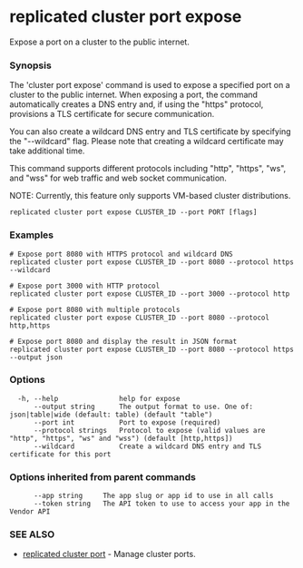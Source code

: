 # replicated cluster port expose

Expose a port on a cluster to the public internet.

### Synopsis

The 'cluster port expose' command is used to expose a specified port on a cluster to the public internet. When exposing a port, the command automatically creates a DNS entry and, if using the "https" protocol, provisions a TLS certificate for secure communication.

You can also create a wildcard DNS entry and TLS certificate by specifying the "--wildcard" flag. Please note that creating a wildcard certificate may take additional time.

This command supports different protocols including "http", "https", "ws", and "wss" for web traffic and web socket communication.

NOTE: Currently, this feature only supports VM-based cluster distributions.

```
replicated cluster port expose CLUSTER_ID --port PORT [flags]
```

### Examples

```
# Expose port 8080 with HTTPS protocol and wildcard DNS
replicated cluster port expose CLUSTER_ID --port 8080 --protocol https --wildcard

# Expose port 3000 with HTTP protocol
replicated cluster port expose CLUSTER_ID --port 3000 --protocol http

# Expose port 8080 with multiple protocols
replicated cluster port expose CLUSTER_ID --port 8080 --protocol http,https

# Expose port 8080 and display the result in JSON format
replicated cluster port expose CLUSTER_ID --port 8080 --protocol https --output json
```

### Options

```
  -h, --help               help for expose
      --output string      The output format to use. One of: json|table|wide (default: table) (default "table")
      --port int           Port to expose (required)
      --protocol strings   Protocol to expose (valid values are "http", "https", "ws" and "wss") (default [http,https])
      --wildcard           Create a wildcard DNS entry and TLS certificate for this port
```

### Options inherited from parent commands

```
      --app string     The app slug or app id to use in all calls
      --token string   The API token to use to access your app in the Vendor API
```

### SEE ALSO

* [replicated cluster port](replicated-cli-cluster-port)	 - Manage cluster ports.

